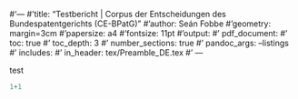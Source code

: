 #'---
#'title: "Testbericht | Corpus der Entscheidungen des Bundespatentgerichts (CE-BPatG)"
#'author: Seán Fobbe
#'geometry: margin=3cm
#'papersize: a4
#'fontsize: 11pt
#'output:
#'  pdf_document:
#'    toc: true
#'    toc_depth: 3
#'    number_sections: true
#'    pandoc_args: --listings
#'    includes:
#'      in_header: tex/Preamble_DE.tex
#' ---


test

```r

1+1

```
